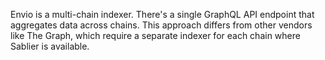 Envio is a multi-chain indexer. There's a single GraphQL API endpoint that aggregates data across chains. This approach
differs from other vendors like The Graph, which require a separate indexer for each chain where Sablier is available.
